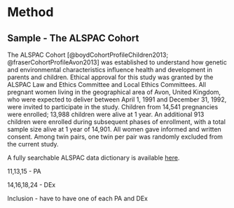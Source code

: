
# Method

## Sample - The ALSPAC Cohort


The ALSPAC Cohort [@boydCohortProfileChildren2013; @fraserCohortProfileAvon2013] was established to understand how genetic and environmental characteristics influence health and development in parents and children. Ethical approval for this study was granted by the ALSPAC Law and Ethics Committee and Local Ethics Committees. All pregnant women living in the geographical area of Avon, United Kingdom, who were expected to deliver between April 1, 1991 and December 31, 1992, were invited to participate in the study. Children from 14,541 pregnancies were enrolled; 13,988 children were alive at 1 year. An additional 913 children were enrolled during subsequent phases of enrollment, with a total sample size alive at 1 year of 14,901. All women gave informed and written consent. Among twin pairs, one twin per pair was randomly excluded from the current study.

A fully searchable ALSPAC data dictionary is available [here](http://www.bris.ac.uk/alspac/researchers/data-access/data-dictionary/).


11,13,15 - PA

14,16,18,24 - DEx

Inclusion - have to have one of each PA and DEx

